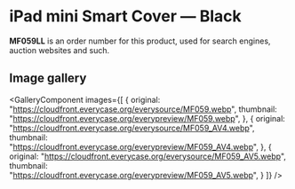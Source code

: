 
# iPad mini Smart Cover — Black

<Callout type='info' emoji='👉🏻'>**MF059LL** is an order number for this product, used for search engines, auction websites and such.</Callout>

## Image gallery

<GalleryComponent
    images={[
      {
        original: "https://cloudfront.everycase.org/everysource/MF059.webp",
        thumbnail: "https://cloudfront.everycase.org/everypreview/MF059.webp",
      },
      {
        original: "https://cloudfront.everycase.org/everysource/MF059_AV4.webp",
        thumbnail: "https://cloudfront.everycase.org/everypreview/MF059_AV4.webp",
      },
      {
        original: "https://cloudfront.everycase.org/everysource/MF059_AV5.webp",
        thumbnail: "https://cloudfront.everycase.org/everypreview/MF059_AV5.webp",
      }
    ]}
  />
